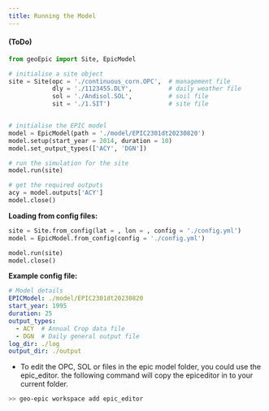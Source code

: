```yaml
---
title: Running the Model
---
```

#### (ToDo)

``` py
from geoEpic import Site, EpicModel

# initialise a site object
site = Site(opc = './continuous_corn.OPC',  # management file
            dly = './1123455.DLY',          # daily weather file 
            sol = './Andisol.SOL',          # soil file
            sit = './1.SIT')                # site file


# initialise the EPIC model
model = EpicModel(path = './model/EPIC2301dt20230820')
model.setup(start_year = 2014, duration = 10)
model.set_output_types(['ACY', 'DGN'])

# run the simulation for the site
model.run(site)

# get the required outputs
acy = model.outputs['ACY']
model.close()
```


**Loading from config files:**

```python
site = Site.from_config(lat = , lon = , config = './config.yml')
model = EpicModel.from_config(config = './config.yml')

model.run(site)
model.close()
```

**Example config file:**
```yaml
# Model details
EPICModel: ./model/EPIC2301dt20230820
start_year: 1995
duration: 25
output_types:
  - ACY  # Annual Crop data file
  - DGN  # Daily general output file
log_dir: ./log
output_dir: ./output

```

- To edit the OPC, SOL or files in the epic model folder, you could use the epic_editor. the following command will copy the epiceditor in to your current folder.

```bash
>> geo-epic workspace add epic_editor
```
